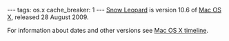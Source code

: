 ---
tags: os.x
cache_breaker: 1
---
[[Snow Leopard]] is version 10.6 of [[Mac OS X]], released 28 August 2009.

For information about dates and other versions see [[Mac OS X timeline]].
